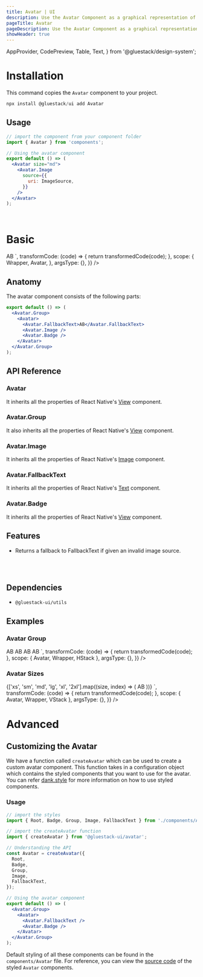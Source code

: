 ```yaml
---
title: Avatar | UI
description: Use the Avatar Component as a graphical representation of a person through a profile picture or image, an icon, or a string with initials.
pageTitle: Avatar
pageDescription: Use the Avatar Component as a graphical representation of a person through a profile picture or image, an icon, or a string with initials.
showHeader: true
---
```



<Meta title="components/Avatar" />

  AppProvider,
  CodePreview,
  Table,
  Text,
} from '@gluestack/design-system';



# Installation

This command copies the `Avatar` component to your project.

```jsx
npx install @gluestack/ui add Avatar
```

## Usage

```jsx
// import the component from your component folder
import { Avatar } from 'components';

// Using the avatar component
export default () => (
  <Avatar size="md">
    <Avatar.Image
      source={{
        uri: ImageSource,
      }}
    />
  </Avatar>
);
```

<br />

# Basic

<AppProvider>
  <CodePreview
    showComponentRenderer={true}
    showArgsController={false}
    metaData={{
      code: `
<Avatar size="md">
  <Avatar.FallbackText>AB</Avatar.FallbackText>
  <Avatar.Image
    source={{
      uri: 'https://images.unsplash.com/photo-1494790108377-be9c29b29330?ixlib=rb-1.2.1&ixid=MnwxMjA3fDB8MHxwaG90by1wYWdlfHx8fGVufDB8fHx8&auto=format&fit=crop&w=687&q=80',
    }}
  />
  <Avatar.Badge />
</Avatar>
`,
      transformCode: (code) => {
        return transformedCode(code);
      },
      scope: {
        Wrapper,
        Avatar,
      },
      argsType: {},
    }}
  />
</AppProvider>
<br />

## Anatomy

The avatar component consists of the following parts:

```jsx
export default () => (
  <Avatar.Group>
    <Avatar>
      <Avatar.FallbackText>AB</Avatar.FallbackText>
      <Avatar.Image />
      <Avatar.Badge />
    </Avatar>
  </Avatar.Group>
);
```

## API Reference

### Avatar

It inherits all the properties of React Native's [View](https://reactnative.dev/docs/view#props) component.

### Avatar.Group

It also inherits all the properties of React Native's [View](https://reactnative.dev/docs/view#props) component.

### Avatar.Image

It inherits all the properties of React Native's [Image](https://reactnative.dev/docs/image#props) component.

### Avatar.FallbackText

It inherits all the properties of React Native's [Text](https://reactnative.dev/docs/text#props) component.

### Avatar.Badge

It inherits all the properties of React Native's [View](https://reactnative.dev/docs/view#props) component.

## Features

- Returns a fallback to FallbackText if given an invalid image source.

<br />
<br />

## Dependencies

- `@gluestack-ui/utils`

## Examples

### Avatar Group

<AppProvider>
  <CodePreview
    showComponentRenderer={true}
    showArgsController={false}
    metaData={{
      code: `
<HStack
  space="md"
  h="100%"
  justifyContent="center"
  alignItems="center">
  <Avatar.Group>
    <Avatar size="$md">
      <Avatar.FallbackText>AB</Avatar.FallbackText>
      <Avatar.Image
        source={{
          uri: 'https://images.unsplash.com/photo-1494790108377-be9c29b29330?ixlib=rb-1.2.1&ixid=MnwxMjA3fDB8MHxwaG90by1wYWdlfHx8fGVufDB8fHx8&auto=format&fit=crop&w=687&q=80',
        }}
      />
      <Avatar.Badge />
    </Avatar>
    <Avatar size="$md">
      <Avatar.FallbackText>AB</Avatar.FallbackText>
      <Avatar.Image
        source={{
          uri: 'https://images.unsplash.com/photo-1603415526960-f7e0328c63b1?ixlib=rb-1.2.1&ixid=MnwxMjA3fDB8MHxwaG90by1wYWdlfHx8fGVufDB8fHx8&auto=format&fit=crop&w=1470&q=80',
        }}
      />
      <Avatar.Badge />
    </Avatar>
    <Avatar size="$md">
      <Avatar.FallbackText>AB</Avatar.FallbackText>
      <Avatar.Image
        source={{
        uri: 'https://images.unsplash.com/photo-1614289371518-722f2615943d?ixlib=rb-1.2.1&ixid=MnwxMjA3fDB8MHxwaG90by1wYWdlfHx8fGVufDB8fHx8&auto=format&fit=crop&w=687&q=80',
        }}
      />
      <Avatar.Badge />
    </Avatar>
    <Avatar size="$md">
      <Avatar.FallbackText>AB</Avatar.FallbackText>
      <Avatar.Image
        source={{
          uri: 'https://images.unsplash.com/photo-1607746882042-944635dfe10e?ixlib=rb-1.2.1&ixid=MnwxMjA3fDB8MHxwaG90by1wYWdlfHx8fGVufDB8fHx8&auto=format&fit=crop&w=1470&q=80',
        }}
      />
      <Avatar.Badge />
    </Avatar>
  </Avatar.Group>
</HStack>
`,
      transformCode: (code) => {
        return transformedCode(code);
      },
      scope: { Avatar, Wrapper, HStack },
      argsType: {},
    }}
  />
</AppProvider>

<br />

### Avatar Sizes

<AppProvider>
  <CodePreview
    showComponentRenderer={true}
    showArgsController={false}
    metaData={{
      code: `
<VStack space="md" alignItems="center" h="100%" justifyContent="center">
  {['xs', 'sm', 'md', 'lg', 'xl', '2xl'].map((size, index) => (
    <Avatar size={size} key={index}>
      <Avatar.FallbackText>AB</Avatar.FallbackText>
      <Avatar.Image
        source={{
          uri: 'https://images.unsplash.com/photo-1494790108377-be9c29b29330?ixlib=rb-1.2.1&ixid=MnwxMjA3fDB8MHxwaG90by1wYWdlfHx8fGVufDB8fHx8&auto=format&fit=crop&w=687&q=80',
        }}
      />
      <Avatar.Badge />
    </Avatar>
  ))}
</VStack>
    `,
      transformCode: (code) => {
        return transformedCode(code);
      },
      scope: { Avatar, Wrapper, VStack },
      argsType: {},
    }}
  />
</AppProvider>

<br />

# Advanced

## Customizing the Avatar

We have a function called `createAvatar` which can be used to create a custom avatar component. This function takes in a configuration object which contains the styled components that you want to use for the avatar. You can refer [dank.style](https://dank.style/) for more information on how to use styled components.

### Usage

```jsx
// import the styles
import { Root, Badge, Group, Image, FallbackText } from './components/Avatar';

// import the createAvatar function
import { createAvatar } from '@gluestack-ui/avatar';

// Understanding the API
const Avatar = createAvatar({
  Root,
  Badge,
  Group,
  Image,
  FallbackText,
});

// Using the avatar component
export default () => (
  <Avatar.Group>
    <Avatar>
      <Avatar.FallbackText />
      <Avatar.Badge />
    </Avatar>
  </Avatar.Group>
);
```

Default styling of all these components can be found in the `components/Avatar` file. For reference, you can view the [source code](https://github.com/gluestack/universa11y/blob/development/example/storybook/src/components/styled-components/avatar/index.tsx) of the styled `Avatar` components.
